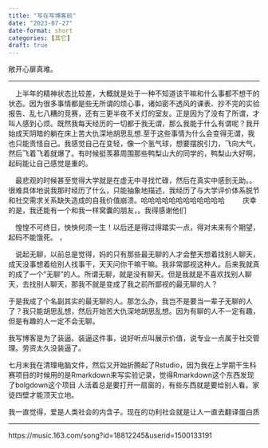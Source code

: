 ```yaml
---
title: "写在写博客前"
date: "2023-07-27"
date-format: short
categories: [其它]
draft: true
---
```


敞开心扉真难。

------------------------------------------------------------------------

  上半年的精神状态比较差，大概就是处于一种不知道该干嘛和什么事都不想干的状态。因为很多事情都是些无所谓的烦心事，诸如密不透风的课表、抄不完的实验报告、乱七八糟的竞赛，还有三更半夜不关灯的室友。正是因为了没有了所谓，才叫人感到心烦。既然我每天经历的一切都于我无谓，那么我能于什么有谓呢？我开始成天阴暗的躺在床上苦大仇深地胡思乱想.至于这些事情为什么会变得无谓，我也只能责怪自己。我感觉自己在变轻，像一个氢气球，想要摆脱引力，飞向大气，然后飞着飞着就爆了。有时候挺羡慕周围那些鸭梨山大的同学的，鸭梨山大好啊，起码能让自己感觉是重的。

  最悲观的时候甚至觉得大学就是在虚无中寻找忙碌，然后在真实中感到无助。。很难具体地说我那时经历了什么，只能抽象地描述，我经历了与大学评价体系脱节和社交需求关系缺失造成的自我价值崩溃。[哈哈哈哈哈哈哈哈哈哈哈哈]{.aside}
  
  庆幸的是，我还能有一个和我一样窝囊的朋友，。我得感谢他们

  惶惶不可终日，怏怏何须一生！以后还是得过得踏实一点，得对未来有个期望，起码不能饿死。 ，

  说起无聊，以前总是觉得，妈的只有那些最无聊的人才会整天想着找别人聊天，成天没事想着给别人找事干，天天问你干嘛干嘛。我非常鄙视这种人。后来我就真的成了一个"无聊"的人。所谓无聊，就是没有聊天。但是我就是不喜欢找别人聊天，去找别人聊天，那我不就是变成了我之前所鄙视的最无聊的人？

于是我成了个名副其实的最无聊的人。那怎么办，我岂不是要当一辈子无聊的人了？我只能胡思乱想，然后开始苦大仇深地胡思乱想。因为有聊的人不一定有趣，但是有趣的人一定不会无聊。

我写博客是为了装逼。装逼这件事，说好听点叫展示价值，说专业一点属于社交管理。劳资太久没装逼了。

七月末我在清理电脑文件，然后又开始折腾起了Rstudio，因为我在上学期干生科赛项目的时候用的是Rmarkdown来写实验记录，觉得Rmarkdown这个东西发现了bolgdown这个项目 人活着总是要打开一扇窗的，有些东西就是要给别人看。家徒四壁才能顶天立地。

我一直觉得，爱是人类社会的内含子。现在的功利社会就是让人一直去翻译蛋白质

------------------------------------------------------------------------

https://music.163.com/song?id=18812245&userid=1500133191
